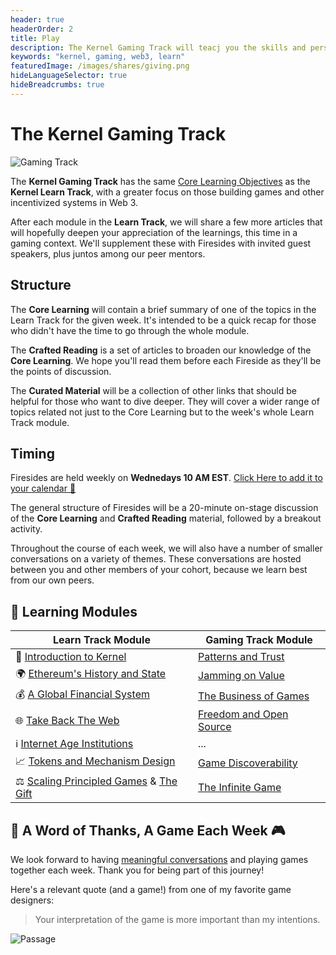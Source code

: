 ```yaml
---
header: true
headerOrder: 2
title: Play
description: The Kernel Gaming Track will teacj you the skills and perspectives required to build games that allow us all to play increasingly principled infinite games with one another.
keywords: "kernel, gaming, web3, learn"
featuredImage: /images/shares/giving.png
hideLanguageSelector: true
hideBreadcrumbs: true
---
```


# The Kernel Gaming Track

![Gaming Track](/images/gaming-img/gaming_track.jpg)

The **Kernel Gaming Track** has the same [Core Learning Objectives](/start/#kernel-principles) as the **Kernel Learn Track**, with a greater focus on those building games and other incentivized systems in Web 3. 

After each module in the **Learn Track**, we will share a few more articles that will hopefully deepen your appreciation of the learnings, this time in a gaming context. We'll supplement these with Firesides with invited guest speakers, plus juntos among our peer mentors.

## Structure

<Process>

The **Core Learning** will contain a brief summary of one of the topics in the Learn Track for the given week. It's intended to be a quick recap for those who didn't have the time to go through the whole module.

The **Crafted Reading** is a set of articles to broaden our knowledge of the **Core Learning**. We hope you'll read them before each Fireside as they'll be the points of discussion.

The **Curated Material** will be a collection of other links that should be helpful for those who want to dive deeper. They will cover a wider range of topics related not just to the Core Learning but to the week's whole Learn Track module.

</Process>

## Timing

<Process>

Firesides are held weekly on **Wednedays 10 AM EST**. [Click Here to add it to your calendar 📅](https://www.addevent.com/calendar/RU314582)

The general structure of Firesides will be a 20-minute on-stage discussion of the **Core Learning** and **Crafted Reading** material, followed by a breakout activity.

Throughout the course of each week, we will also have a number of smaller conversations on a variety of themes. These conversations are hosted between you and other members of your cohort, because we learn best from our own peers.

</Process>

## 📖 Learning Modules

Learn Track Module | Gaming Track Module  |
----- | --------        | 
🌠 [Introduction to Kernel](/learn/module-0)       | [Patterns and Trust](/track-gaming/module-0/) |
🌍 [Ethereum's History and State](/learn/module-1) | [Jamming on Value](/track-gaming/module-1/) |
💰 [A Global Financial System](/learn/module-2)    | [The Business of Games](/track-gaming/module-2/) |
🌐 [Take Back The Web](/learn/module-3)            |  [Freedom and Open Source](/track-gaming/module-3/) |
ℹ️ [Internet Age Institutions](/learn/module-4)      | ... | 
📈 [Tokens and Mechanism Design](/learn/module-5)  | [Game Discoverability](/track-gaming/module-5/) |
⚖️  [Scaling Principled Games](/learn/module-6) & [The Gift](/learn/module-7)    | [The Infinite Game](/track-gaming/module-6/) |

## 🙏 A Word of Thanks, A Game Each Week 🎮

We look forward to having [meaningful conversations](/learn/module-0/#cultured-conversation) and playing games together each week. Thank you for being part of this journey! 

Here's a relevant quote (and a game!) from one of my favorite game designers:

> <Link to="http://hcsoftware.sourceforge.net/passage/statement.html">Your interpretation of the game is more important than my intentions.</Link>

<Link to="http://hcsoftware.sourceforge.net/passage/statement.html">
    <Image alt="Passage" src="/images/gaming-img/passage.png" />
</Link>
